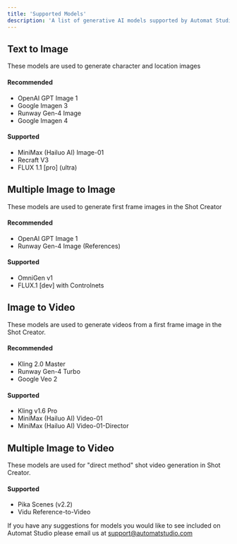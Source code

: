 ```yaml
---
title: 'Supported Models'
description: 'A list of generative AI models supported by Automat Studio'
---
```


## Text to Image

<Note>These models are used to generate character and location images</Note>

#### Recommended
- OpenAI GPT Image 1
- Google Imagen 3
- Runway Gen-4 Image
- Google Imagen 4 

#### Supported
- MiniMax (Hailuo AI) Image-01
- Recraft V3
- FLUX 1.1 [pro] (ultra)

## Multiple Image to Image
<Note>These models are used to generate first frame images in the Shot Creator</Note>

#### Recommended
- OpenAI GPT Image 1 
- Runway Gen-4 Image (References)

#### Supported
- OmniGen v1
- FLUX.1 [dev] with Controlnets

## Image to Video

<Note>These models are used to generate videos from a first frame image in the Shot Creator.</Note>

#### Recommended
- Kling 2.0 Master
- Runway Gen-4 Turbo
- Google Veo 2

#### Supported
- Kling v1.6 Pro
- MiniMax (Hailuo AI) Video-01
- MiniMax (Hailuo AI) Video-01-Director

## Multiple Image to Video

<Note>These models are used for "direct method" shot video generation in Shot Creator.</Note>

#### Supported
- Pika Scenes (v2.2)
- Vidu Reference-to-Video

If you have any suggestions for models you would like to see included on Automat Studio please email us at [support@automatstudio.com](mailto:support@automatstudio.com)
